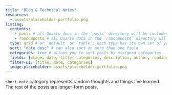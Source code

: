 ```yaml
---
title: "Blog & Technical Notes"
resources: 
  - assets/placeholder-portfolio.png
listing: 
  contents: 
    - posts # all Quarto docs in the `posts` directory will be included on your listing page
    - randomposts # all Quarto docs in the `randomposts` directory will be included on your listing page
  type: grid # or `default` or `table`; each type has its own set of yaml options to include
  sort: "date desc" # can also sort on more than one field
  categories: true # allows you to sort posts by assigned categories 
  fields: [image, date, title, categories, description, author, reading-time]
  filter-ui: [title, date, categories]
  image-placeholder: assets/placeholder-portfolio.png
---
```


`short-note` category represents random thoughts and things I've learned. The rest of the posts are longer-form posts.
